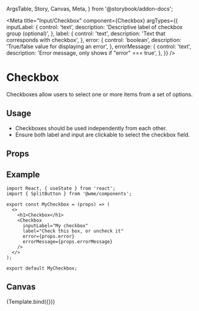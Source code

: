   ArgsTable,
  Story,
  Canvas,
  Meta,
} from '@storybook/addon-docs';

<Meta
  title="Input/Checkbox"
  component={Checkbox}
  argTypes={{
    inputLabel: {
      control: 'text',
      description: 'Descriptive label of checkbox group (optional)',
    },
    label: {
      control: 'text',
      description: 'Text that corresponds with checkbox',
    },
    error: {
      control: 'boolean',
      description: 'True/false value for displaying an error',
    },
    errorMessage: {
      control: 'text',
      description: 'Error message, only shows if "error" === true',
    },
  }}
/>


# Checkbox
Checkboxes allow users to select one or more items from a set of options.

## Usage
- Checkboxes should be used independently from each other.
- Ensure both label and input are clickable to select the checkbox field.

## Props
<ArgsTable story="." />

## Example
```
import React, { useState } from 'react';
import { SplitButton } from '@wme/components';

export const MyCheckbox = (props) => (
  <>
    <h1>Checkbox</h1>
    <Checkbox
      inputLabel="My checkbox"
      label="Check this box, or uncheck it"
      error={props.error}
      errorMessage={props.errorMessage}
    />
  </>
);

export default MyCheckbox;
```
## Canvas
<Canvas>
  <Story
    name="Base"
    args={{
      label: 'Creating an account means you’re okay with our Terms of Service and Privacy Policy.',
      error: false,
      errorMessage: 'Error Message',
    }}
  >
    {Template.bind({})}
  </Story>
</Canvas>
